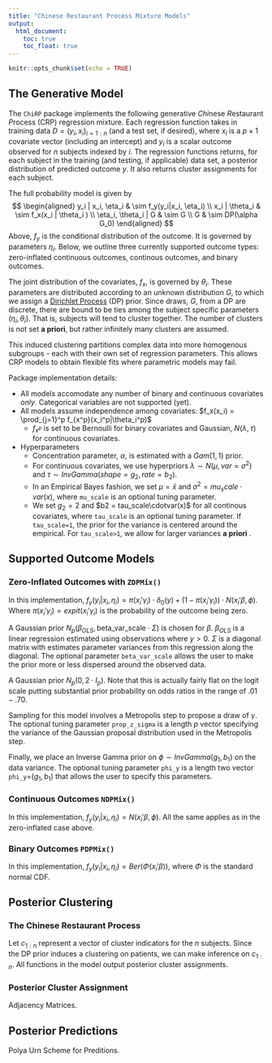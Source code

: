 ```yaml
---
title: "Chinese Restaurant Process Mixture Models"
output:
  html_document:
    toc: true
    toc_float: true
---
```


<script>
   $(document).ready(function() {
     $head = $('#header');
     $head.prepend('<img src=\"logo.png\" style=\"float: right;width: 150px;\"/>')
   });
</script>


```r
knitr::opts_chunk$set(echo = TRUE)
```

## The Generative Model
The `ChiRP` package implements the following generative *Chi*nese *R*estaurant *P*rocess (CRP) regression mixture. Each regression function takes in training data $D = (y_i, x_i)_{i=1:n}$ (and a test set, if desired), where $x_i$ is a $p \times 1$ covariate vector (including an intercept) and $y_i$ is a scalar outcome observed for $n$ subjects indexed by $i$. The regression functions returns, for each subject in the training (and testing, if applicable) data set, a posterior distribution of predicted outcome $y$. It also returns cluster assignments for each subject.

The full probability model is given by
$$ \begin{aligned}
y_i | x_i, \eta_i & \sim f_y(y_i|x_i, \eta_i) \\
      x_i | \theta_i & \sim f_x(x_i | \theta_i ) \\
      \eta_i, \theta_i | G & \sim G \\
      G & \sim DP(\alpha G_0)
\end{aligned}
$$
Above, $f_y$ is the conditional distribution of the outcome. It is governed by parameters $\eta_i$. Below, we outline three currently supported outcome types: zero-inflated continuous outcomes, continous outcomes, and binary outcomes.

The joint distribution of the covariates, $f_x$, is governed by $\theta_i$. These parameters are distributed according to an unknown distribution $G$, to which we assign a [Dirichlet Process](https://stablemarkets.shinyapps.io/dpmixapp/) (DP) prior. Since draws, $G$, from a DP are discrete, there are bound to be ties among the subject specific parameters $(\eta_i, \theta_i)$. That is, subjects will tend to cluster together. The number of clusters is not set **a priori**, but rather infinitely many clusters are assumed.

This induced clustering partitions complex data into more homogenous subgroups - each with their own set of regression parameters. This allows CRP models to obtain flexible fits where parametric models may fail.

Package implementation details:

* All models accomodate any number of binary and continuous covariates *only*. Categorical variables are not supported (yet).
* All models assume independence among covariates: $f_x(x_i) = \prod_{j=1}^p f_{x^p}(x_i^p|\theta_i^p)$
    + $f_{x^p}$ is set to be Bernoulli for binary covariates and Gaussian, $N(\lambda, \tau)$ for continuous covariates.
* Hyperparameters
    + Concentration parameter, $\alpha$, is estimated with a $Gam(1,1)$ prior.
    + For continuous covariates, we use hyperpriors $\lambda \sim N(\mu, var=\sigma^2)$ and $\tau \sim InvGamma(shape=g_2, rate=b_2)$.
    + In an Empirical Bayes fashion, we set $\mu = \bar{x}$ and $\sigma^2 = mu_scale \cdot var(x)$, where `mu_scale` is an optional tuning parameter.
    + We set $g_2=2$ and $b2 = tau_scale\cdotvar(x)$ for all continous covariates, where `tau_scale` is an optional tuning parameter. If `tau_scale=1`, the prior for the variance is centered around the empirical. For `tau_scale>1`, we allow for larger variances **a priori** .
    
## Supported Outcome Models
### Zero-Inflated Outcomes with `ZDPMix()`
In this implementation, $f_y(y_i|x_i, \eta_i) = \pi(x_i'\gamma_i)\cdot \delta_0(y) + (1 - \pi(x_i'\gamma_i) ) \cdot N(x_i'\beta, \phi)$. Where $\pi(x_i'\gamma_i) = expit(x_i'\gamma_i)$ is the probability of the outcome being zero.

A Gaussian prior $N_p( \beta_{OLS} , \text{beta_var_scale}\cdot\Sigma )$ is chosen for $\beta$. $\beta_{OLS}$ is a linear regression estimated using observations where $y>0$. $\Sigma$ is a diagonal matrix with estimates parameter variances from this regression along the diagonal. The optional parameter `beta_var_scale` allows the user to make the prior more or less dispersed around the observed data.

A Gaussian prior $N_p(0 , 2\cdot I_p )$. Note that this is actually fairly flat on the logit scale putting substantial prior probability on odds ratios in the range of $.01-.70$.

Sampling for this model involves a Metropolis step to propose a draw of $\gamma$. The optional tuning parameter `prop_z_sigma` is a length $p$ vector specifying the variance of the Gaussian proposal distribution used in the Metropolis step.

Finally, we place an Inverse Gamma prior on $\phi \sim InvGamma(g_1, b_1)$ on the data variance. The optional tuning parameter `phi_y` is a length two vector `phi_y`=$(g_1, b_1)$ that allows the user to specify this parameters.

### Continuous Outcomes `NDPMix()`
In this implementation, $f_y(y_i|x_i, \eta_i) = N(x_i'\beta, \phi)$. All the same applies as in the zero-inflated case above.

### Binary Outcomes `PDPMix()`
In this implementation, $f_y(y_i|x_i, \eta_i) = Ber( \Phi( x_i'\beta))$, where $\Phi$ is the standard normal CDF. 

## Posterior Clustering
### The Chinese Restaurant Process
Let $c_{1:n}$ represent a vector of cluster indicators for the $n$ subjects. Since the DP prior induces a clustering on patients, we can make inference on $c_{1:n}$. All functions in the model output posterior cluster assignments.

### Posterior Cluster Assignment
Adjacency Matrices.

## Posterior Predictions
Polya Urn Scheme for Preditions.
